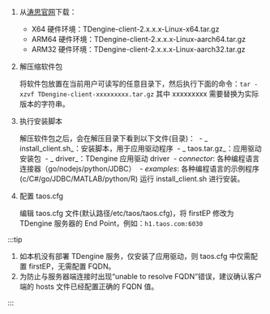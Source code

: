 1. 从[涛思官网](https://www.taosdata.com/cn/all-downloads/)下载：
   - X64 硬件环境：TDengine-client-2.x.x.x-Linux-x64.tar.gz
   - ARM64 硬件环境：TDengine-client-2.x.x.x-Linux-aarch64.tar.gz
   - ARM32 硬件环境：TDengine-client-2.x.x.x-Linux-aarch32.tar.gz
2. 解压缩软件包

   将软件包放置在当前用户可读写的任意目录下，然后执行下面的命令：`tar -xzvf TDengine-client-xxxxxxxxx.tar.gz`
   其中 xxxxxxxxx 需要替换为实际版本的字符串。
3. 执行安装脚本

   解压软件包之后，会在解压目录下看到以下文件(目录)：
   ​ - _ install_client.sh_：安装脚本，用于应用驱动程序
   ​ - _ taos.tar.gz_：应用驱动安装包
   ​ - _ driver_：TDengine 应用驱动 driver
   ​ - _connector_: 各种编程语言连接器（go/nodejs/python/JDBC）
   ​ - _examples_: 各种编程语言的示例程序(c/C#/go/JDBC/MATLAB/python/R)
   运行 install_client.sh 进行安装。
4. 配置 taos.cfg

   编辑 taos.cfg 文件(默认路径/etc/taos/taos.cfg)，将 firstEP 修改为 TDengine 服务器的 End Point，例如：`h1.taos.com:6030`

:::tip

1. 如本机没有部署 TDengine 服务，仅安装了应用驱动，则 taos.cfg 中仅需配置 firstEP，无需配置 FQDN。
2. 为防止与服务器端连接时出现“unable to resolve FQDN”错误，建议确认客户端的 hosts 文件已经配置正确的 FQDN 值。

:::
